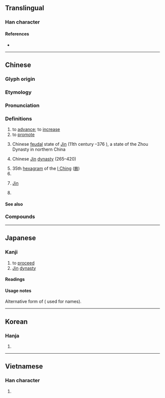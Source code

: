 {{also|晋}}
{{character info}}
{{character info|0x2F8CD}}
==Translingual==
{{ja-forms|[[晋]]|[[晋]]|[[晉]]}}

===Han character===
{{Han char|rn=72|rad=日|as=06|sn=10|four=10601|canj=MIIA|ids=⿱⿳一⿰厶厶一日}}

====References====
* {{Han ref|kx=0494.310|dkj=13898|dj=0860.070|hdz=21507.030|uh=6649|ud=26185|bh=AECA|bd=44746}}

----

==Chinese==
{{zh-forms|s=晋|alt=㬜,𣈆,𫞄}}

===Glyph origin===
{{Han etym}}

===Etymology===
{{rfe|zh}}

===Pronunciation===
{{zh-pron
|m=jìn
|m-s=jin4
|dg=
|c=zeon3
|c-t=dun1
|g=jin4
|h=pfs=chin;gd=jin3
|j=jing3
|mb=ce̿ng
|md=céng
|mn=chìn
|mn-t=zing3
|w=2jin
|x=zin4
|mc=y
|oc=y
|ma=
|cat=v,n,pn
}}

===Definitions===
{{zh-hanzi}}

# to [[advance]]; to [[increase]]
# to [[promote]]
# {{zh-div|國}} Chinese [[feudal]] state of [[Jin]] (11th century {{BCE}}–376 {{BCE}}), a state of the Zhou Dynasty in northern China
# {{zh-div|朝}} Chinese [[w:Jin Dynasty (265–420)|Jin]] [[dynasty]] (265–420)
# 35th [[hexagram]] of the [[I Ching]] ([[䷢]])
# {{zh-alt-name|山西|[[Shanxi]]}}
# {{zh-div|語}} [[Jin]] {{gl|a variety of [[Chinese]] spoken in and around [[Shanxi]]}}
# {{surname|zh}}

====See also====
{{zh-Chinese dynasties}}

===Compounds===
{{zh-der|三晉|以諧秦晉|兩晉|加官晉爵|古晉|唐臨晉帖|後晉|得成秦晉|晉書|晉用|晉級|朝梁暮晉|晉鐸|晉見|晉乘楚杌|福晉|晉升|楚材晉用|秦歡晉愛|晉朝|晉劇|秦晉之緣|秦晉之好|秦晉|晉封|皮裡晉書|王子晉|晉江|樓蘭晉簡|晉陽秋|石晉|晉階|晉鑄刑鼎|東晉|晉謁|晉授|西晉|追晉|晉語|晉昌|中晉|二晉|井晉|六卿分晉|六晉|子晉|孟晉|晉京|晉帖|晉年|晉惠聞蛙|晉接|晉明|晉晉然|晉棘|晉用楚材|晉盛|晉祠|晉秩|晉紳|晉號|晉豎|晉賢風|晉邦|晉陽之甲|晉陽關|晉食|晉鼎|晉鼓|有晉|楚才晉用|汾晉|皮裏晉書|秦晉之盟|鼖晉|晉職|晉南}}

----

==Japanese==

===Kanji===
{{ja-kanji|grade=uc|rs=日06}} <!-- Not a kyūjitai character. Both 晉 and 晋 are present in the Kangxi dictionary -->

# to [[proceed]]
# [[Jin]] [[dynasty]]

====Readings====
{{ja-readings
|goon=しん
|kanon=しん
|kun=すす-む, すすむしん-
|nanori=あき, くに, ゆき
}}

====Usage notes====
Alternative form of {{ja-l|晋}} ({{w|Jinmeiyō kanji}} used for names).

----

==Korean==

===Hanja===
{{ko-hanja|나아가다|나아갈|진}}

# {{hanja form of|진|advance, increase}}

----

==Vietnamese==

===Han character===
{{vi-hantu|[[tấn]], [[tắn]], [[tớn]]|rs=日06}}

# {{rfdef|vi|sort=日06}}